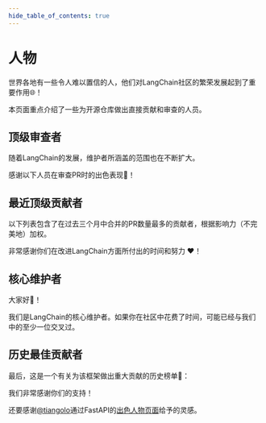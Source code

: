 ```yaml
---
hide_table_of_contents: true
---
```





# 人物

世界各地有一些令人难以置信的人，他们对LangChain社区的繁荣发展起到了重要作用🌐！

本页面重点介绍了一些为开源仓库做出直接贡献和审查的人员。

## 顶级审查者

随着LangChain的发展，维护者所涵盖的范围也在不断扩大。

感谢以下人员在审查PR时的出色表现🙏！

<People type="top_reviewers"></People>

## 最近顶级贡献者

以下列表包含了在过去三个月中合并的PR数量最多的贡献者，根据影响力（不完美地）加权。

非常感谢你们在改进LangChain方面所付出的时间和努力 ❤️！

<People type="top_recent_contributors" count="20"></People>

## 核心维护者

大家好👋！

我们是LangChain的核心维护者。如果你在社区中花费了时间，可能已经与我们中的至少一位交叉过。

<People type="maintainers"></People>

## 历史最佳贡献者

最后，这是一个有关为该框架做出重大贡献的历史榜单🌟：

<People type="top_contributors"></People>

我们非常感谢你们的支持！

还要感谢[@tiangolo](https://github.com/tiangolo)通过FastAPI的[出色人物页面](https://fastapi.tiangolo.com/fastapi-people)给予的灵感。